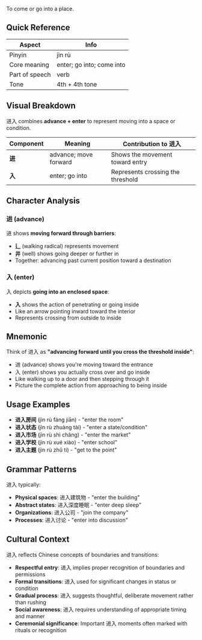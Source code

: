 To come or go into a place.

## Quick Reference

| Aspect         | Info                      |
| -------------- | ------------------------- |
| Pinyin         | jìn rù                    |
| Core meaning   | enter; go into; come into |
| Part of speech | verb                      |
| Tone           | 4th + 4th tone            |

## Visual Breakdown

进入 combines **advance + enter** to represent moving into a space or condition.

| Component | Meaning               | Contribution to 进入              |
| --------- | --------------------- | --------------------------------- |
| **进**    | advance; move forward | Shows the movement toward entry   |
| **入**    | enter; go into        | Represents crossing the threshold |

## Character Analysis

### 进 (advance)

进 shows **moving forward through barriers**:

- **辶** (walking radical) represents movement
- **井** (well) shows going deeper or further in
- Together: advancing past current position toward a destination

### 入 (enter)

入 depicts **going into an enclosed space**:

- **入** shows the action of penetrating or going inside
- Like an arrow pointing inward toward the interior
- Represents crossing from outside to inside

## Mnemonic

Think of 进入 as **"advancing forward until you cross the threshold inside"**:

- 进 (advance) shows you're moving toward the entrance
- 入 (enter) shows you actually cross over and go inside
- Like walking up to a door and then stepping through it
- Picture the complete action from approaching to being inside

## Usage Examples

- **进入房间** (jìn rù fáng jiān) - "enter the room"
- **进入状态** (jìn rù zhuàng tài) - "enter a state/condition"
- **进入市场** (jìn rù shì chǎng) - "enter the market"
- **进入学校** (jìn rù xué xiào) - "enter school"
- **进入主题** (jìn rù zhǔ tí) - "get to the point"

## Grammar Patterns

进入 typically:

- **Physical spaces**: 进入建筑物 - "enter the building"
- **Abstract states**: 进入深度睡眠 - "enter deep sleep"
- **Organizations**: 进入公司 - "join the company"
- **Processes**: 进入讨论 - "enter into discussion"

## Cultural Context

进入 reflects Chinese concepts of boundaries and transitions:

- **Respectful entry**: 进入 implies proper recognition of boundaries and permissions
- **Formal transitions**: 进入 used for significant changes in status or condition
- **Gradual process**: 进入 suggests thoughtful, deliberate movement rather than rushing
- **Social awareness**: 进入 requires understanding of appropriate timing and manner
- **Ceremonial significance**: Important 进入 moments often marked with rituals or recognition
